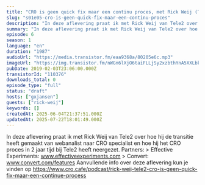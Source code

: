 ```yaml
---
title: "CRO is geen quick fix maar een continu proces, met Rick Weij (Tele2)"
slug: "s01e05-cro-is-geen-quick-fix-maar-een-continu-proces"
description: "In deze aflevering praat ik met Rick Weij van Tele2 over hoe hij de transitie heeft gemaakt van webanalist naar CRO specialist en hoe hij het CRO proces in 2 jaar tijd bij Tele2 heeft neergezet. Partners: > Effective Experiments: www.effectiveexperiments.com > Convert: www.convert.com/features Aanvullende info over deze aflevering kun je vinden op https://www.cro.cafe/podcast/rick-weij-tele2-cro-is-geen-quick-fix-maar-een-continue-process"
summary: "In deze aflevering praat ik met Rick Weij van Tele2 over hoe hij de transitie heeft gemaakt van webanalist naar CRO specialist en hoe hij het CRO proces in 2 jaar tijd bij Tele2 heeft neergezet. \r\n\r\nPartners:\r\n> Effective Experiments: www.effectiveexperiments.com\r\n> Convert: www.convert.com/features\r\n\r\nAanvullende info over deze aflevering kun je vinden op https://www.cro.cafe/podcast/rick-weij-tele2-cro-is-geen-quick-fix-maar-een-continue-process"
episode: 6
season: 1
language: "en"
duration: "1987"
audioUrl: "https://media.transistor.fm/eaa9368a/80205e6c.mp3"
imageUrl: "https://img.transistor.fm/nWGn6lXjO6taiFLLjSy2xzbthYnA5XXLbkRuu1BZKLc/rs:fill:3000:3000:1/q:60/aHR0cHM6Ly9pbWct/dXBsb2FkLXByb2R1/Y3Rpb24udHJhbnNp/c3Rvci5mbS9lcGlz/b2RlLzExMDM3Ni8x/NjAxNTg4NzM4LWFy/dHdvcmsuanBn.webp"
pubDate: 2019-02-03T23:06:00.000Z
transistorId: "110376"
downloads_total: 0
episode_type: "full"
status: "draft"
hosts: ["gxjansen"]
guests: ["rick-weij"]
keywords: []
createdAt: 2025-06-04T21:37:51.000Z
updatedAt: 2025-07-22T18:01:49.000Z
---
```


In deze aflevering praat ik met Rick Weij van Tele2 over hoe hij de transitie heeft gemaakt van webanalist naar CRO specialist en hoe hij het CRO proces in 2 jaar tijd bij Tele2 heeft neergezet. Partners: > Effective Experiments: www.effectiveexperiments.com > Convert: www.convert.com/features Aanvullende info over deze aflevering kun je vinden op https://www.cro.cafe/podcast/rick-weij-tele2-cro-is-geen-quick-fix-maar-een-continue-process
